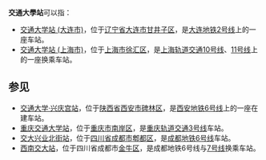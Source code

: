 '''交通大學站'''可以指：
* [[交通大学站_(大连市)|交通大学站 (大连市)]]，位于[[辽宁省|辽宁省]][[大连市|大连市]][[甘井子区|甘井子区]]，是[[大连地铁|大连地铁]][[大连地铁2号线|2号线]]上的一座车站。
* [[交通大学站_(上海市)|交通大学站 (上海市)]]，位于[[上海市|上海市]][[徐汇区|徐汇区]]，是[[上海地铁|上海轨道交通]][[上海轨道交通10号线|10号线]]、[[上海轨道交通11号线|11号线]]上的一座换乘车站。

==参见==
* [[交通大学·兴庆宫站|交通大学·兴庆宫站]]，位于[[陕西省|陕西省]][[西安市|西安市]][[碑林区|碑林区]]，是[[西安地铁|西安地铁]][[西安地铁6号线|6号线]]上的一座在建车站。
* [[重庆交通大学站|重庆交通大学站]]，位于[[重庆市|重庆市]][[南岸区|南岸区]]，是[[重庆轨道交通|重庆轨道交通]][[重庆轨道交通3号线|3号线]]车站。
* [[交大兴业北街站|交大兴业北街站]]，位于[[四川省|四川省]][[成都市|成都市]][[郫都区|郫都区]]，是[[成都地铁|成都地铁]][[成都地铁6号线|6号线]]车站。
* [[西南交大站|西南交大站]]，位于四川省成都市[[金牛区|金牛区]]，是成都地铁6号线与[[成都地铁7号线|7号线]]换乘车站。

{{disambig|JiaoTongDaX|Cat=五字車站名消歧義}}